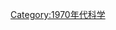 {{依分類劃分的年份
|m=1
|c=9
|d=7
|y=9
|cat=科學
|sortkey=科學
|in=
|parent=20世纪各年科学
}}
{{Commonscat|1979 in science}}
[[Category:1970年代科学|Category:1970年代科学]]